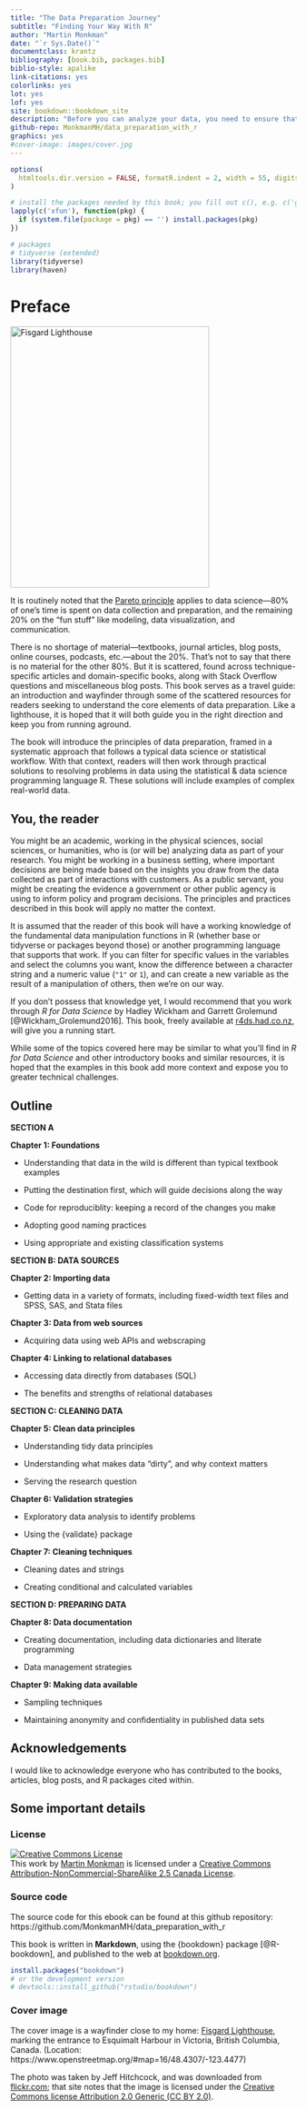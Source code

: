 ```yaml
--- 
title: "The Data Preparation Journey"
subtitle: "Finding Your Way With R"
author: "Martin Monkman"
date: "`r Sys.Date()`"
documentclass: krantz
bibliography: [book.bib, packages.bib]
biblio-style: apalike
link-citations: yes
colorlinks: yes
lot: yes
lof: yes
site: bookdown::bookdown_site
description: "Before you can analyze your data, you need to ensure that it is clean and tidy."
github-repo: MonkmanMH/data_preparation_with_r
graphics: yes
#cover-image: images/cover.jpg
---
```


```r
options(
  htmltools.dir.version = FALSE, formatR.indent = 2, width = 55, digits = 4
)

# install the packages needed by this book; you fill out c(), e.g. c('ggplot2', 'dplyr')
lapply(c('xfun'), function(pkg) {
  if (system.file(package = pkg) == '') install.packages(pkg)
})

# packages
# tidyverse (extended)
library(tidyverse)
library(haven)


```

# Preface  {-}

<img src="img\20478450629_50e4c32d23_c.jpg" width="350" height="460" alt="Fisgard Lighthouse" />


It is routinely noted that the [Pareto principle](https://en.wikipedia.org/wiki/Pareto_principle) applies to data science—80% of one's time is spent on data collection and preparation, and the remaining 20% on the "fun stuff" like modeling, data visualization, and communication.

There is no shortage of material—textbooks, journal articles, blog posts, online courses, podcasts, etc.—about the 20%. That's not to say that there is no material for the other 80%. But it is scattered, found across technique-specific articles and domain-specific books, along with Stack Overflow questions and miscellaneous blog posts. This book serves as a travel guide: an introduction and wayfinder through some of the scattered resources for readers seeking to understand the core elements of data preparation. Like a lighthouse, it is hoped that it will both guide you in the right direction and keep you from running aground.

The book will introduce the principles of data preparation, framed in a systematic approach that follows a typical data science or statistical workflow. With that context, readers will then work through practical solutions to resolving problems in data using the statistical & data science programming language R. These solutions will include examples of complex real-world data.



## You, the reader {-}

You might be an academic, working in the physical sciences, social sciences, or humanities, who is (or will be) analyzing data as part of your research. You might be working in a business setting, where important decisions are being made based on the insights you draw from the data collected as part of interactions with customers. As a public servant, you might be creating the evidence a government or other public agency is using to inform policy and program decisions. The principles and practices described in this book will apply no matter the context.

It is assumed that the reader of this book will have a working knowledge of the fundamental data manipulation functions in R (whether base or tidyverse or packages beyond those) or another programming language that supports that work. If you can filter for specific values in the variables and select the columns you want, know the difference between a character string and a numeric value (`"1"` or `1`), and can create a new variable as the result of a manipulation of others, then we're on our way. 

If you don't possess that knowledge yet, I would recommend that you work through _R for Data Science_ by Hadley Wickham and Garrett Grolemund [@Wickham_Grolemund2016]. This book, freely available at [r4ds.had.co.nz](https://r4ds.had.co.nz/), will give you a running start.

While some of the topics covered here may be similar to what you'll find in _R for Data Science_ and other introductory books and similar resources, it is hoped that the examples in this book add more context and expose you to greater technical challenges.


## Outline {-}


**SECTION A**

**Chapter 1: Foundations**

* Understanding that data in the wild is different than typical textbook examples

* Putting the destination first, which will guide decisions along the way

* Code for reproduciblity: keeping a record of the changes you make

* Adopting good naming practices

* Using appropriate and existing classification systems



**SECTION B: DATA SOURCES**

**Chapter 2: Importing data**

* Getting data in a variety of formats, including fixed-width text files and SPSS, SAS, and Stata files


**Chapter 3: Data from web sources**

* Acquiring data using web APIs and webscraping


**Chapter 4: Linking to relational databases** 

* Accessing data directly from databases (SQL)

* The benefits and strengths of relational databases


**SECTION C: CLEANING DATA**

**Chapter 5: Clean data principles**

* Understanding tidy data principles

* Understanding what makes data "dirty", and why context matters

* Serving the research question


**Chapter 6: Validation strategies**

* Exploratory data analysis to identify problems

* Using the {validate} package


**Chapter 7: Cleaning techniques**

* Cleaning dates and strings

* Creating conditional and calculated variables


**SECTION D: PREPARING DATA**

**Chapter 8: Data documentation** 

* Creating documentation, including data dictionaries and literate programming

* Data management strategies


**Chapter 9: Making data available**

* Sampling techniques

* Maintaining anonymity and confidentiality in published data sets









## Acknowledgements {-}

I would like to acknowledge everyone who has contributed to the books, articles, blog posts, and R packages cited within.


## Some important details {-}

### License {-}

<a rel="license" href="https://creativecommons.org/licenses/by-nc-sa/2.5/ca/"><img alt="Creative Commons License" style="border-width:0" src="https://i.creativecommons.org/l/by-nc-sa/3.0/us/88x31.png" /></a><br />This work by [Martin Monkman](https://github.com/MonkmanMH) is licensed under a <a rel="license" href="https://creativecommons.org/licenses/by-nc-sa/2.5/ca/">Creative Commons Attribution-NonCommercial-ShareAlike 2.5 Canada License</a>.


### Source code {-}

The source code for this ebook can be found at this github repository: https://github.com/MonkmanMH/data_preparation_with_r 

This book is written in **Markdown**, using the {bookdown} package [@R-bookdown], and published to the web at [bookdown.org](https://bookdown.org/).


```r
install.packages("bookdown")
# or the development version
# devtools::install_github("rstudio/bookdown")
```


### Cover image {-}

The cover image is a wayfinder close to my home: [Fisgard Lighthouse](https://www.pc.gc.ca/en/lhn-nhs/bc/fortroddhill), marking the entrance to Esquimalt Harbour in Victoria, British Columbia, Canada. (Location: https://www.openstreetmap.org/#map=16/48.4307/-123.4477)

The photo was taken by Jeff Hitchcock, and was downloaded from [flickr.com](https://flic.kr/p/xcBpUZ); that site notes that the image is licensed under the [Creative Commons license Attribution 2.0 Generic (CC BY 2.0)](https://creativecommons.org/licenses/by/2.0/).

